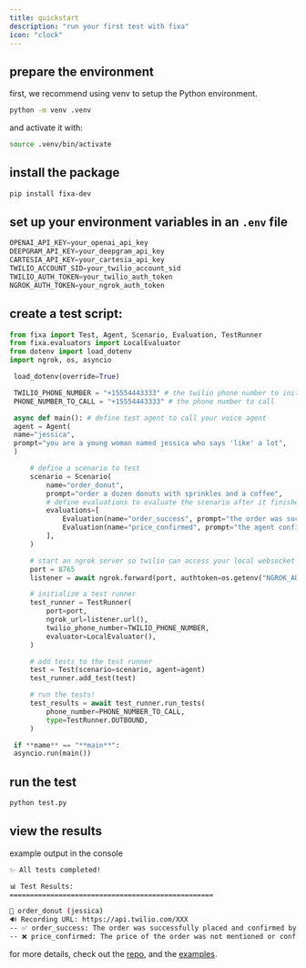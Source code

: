 ```yaml
---
title: quickstart
description: "run your first test with fixa"
icon: "clock"
---
```


## prepare the environment

first, we recommend using venv to setup the Python environment.

```bash
python -m venv .venv
```

and activate it with:

```bash
source .venv/bin/activate
```

## install the package

```bash
pip install fixa-dev
```

## set up your environment variables in an `.env` file

```python .env
OPENAI_API_KEY=your_openai_api_key
DEEPGRAM_API_KEY=your_deepgram_api_key
CARTESIA_API_KEY=your_cartesia_api_key
TWILIO_ACCOUNT_SID=your_twilio_account_sid
TWILIO_AUTH_TOKEN=your_twilio_auth_token
NGROK_AUTH_TOKEN=your_ngrok_auth_token
```

## create a test script:

```python test.py
from fixa import Test, Agent, Scenario, Evaluation, TestRunner
from fixa.evaluators import LocalEvaluator
from dotenv import load_dotenv
import ngrok, os, asyncio

 load_dotenv(override=True)

 TWILIO_PHONE_NUMBER = "+15554443333" # the twilio phone number to initiate calls from
 PHONE_NUMBER_TO_CALL = "+15554443333" # the phone number to call

 async def main(): # define test agent to call your voice agent
 agent = Agent(
 name="jessica",
 prompt="you are a young woman named jessica who says 'like' a lot",
 )

     # define a scenario to test
     scenario = Scenario(
         name="order_donut",
         prompt="order a dozen donuts with sprinkles and a coffee",
         # define evaluations to evaluate the scenario after it finishes running
         evaluations=[
             Evaluation(name="order_success", prompt="the order was successful"),
             Evaluation(name="price_confirmed", prompt="the agent confirmed the price of the order"),
         ],
     )

     # start an ngrok server so twilio can access your local websocket endpoint
     port = 8765
     listener = await ngrok.forward(port, authtoken=os.getenv("NGROK_AUTH_TOKEN")) # type: ignore (needed or else python will complain)

     # initialize a test runner
     test_runner = TestRunner(
         port=port,
         ngrok_url=listener.url(),
         twilio_phone_number=TWILIO_PHONE_NUMBER,
         evaluator=LocalEvaluator(),
     )

     # add tests to the test runner
     test = Test(scenario=scenario, agent=agent)
     test_runner.add_test(test)

     # run the tests!
     test_results = await test_runner.run_tests(
         phone_number=PHONE_NUMBER_TO_CALL,
         type=TestRunner.OUTBOUND,
     )

 if **name** == "**main**":
 asyncio.run(main())
```

## run the test

```bash
python test.py
```

## view the results

example output in the console

```bash
✨ All tests completed!

📊 Test Results:
==================================================

🎯 order_donut (jessica)
🔊 Recording URL: https://api.twilio.com/XXX
-- ✅ order_success: The order was successfully placed and confirmed by the user and the assistant.
-- ❌ price_confirmed: The price of the order was not mentioned or confirmed during the conversation.

```

for more details, check out the [repo](https://github.com/fixadev/fixa), and the [examples](https://github.com/fixadev/fixa/tree/main/examples).

